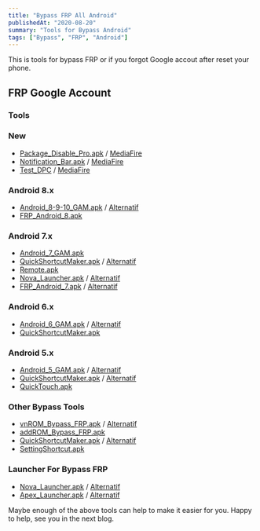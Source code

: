 ```yaml
---
title: "Bypass FRP All Android"
publishedAt: "2020-08-20"
summary: "Tools for Bypass Android"
tags: ["Bypass", "FRP", "Android"]
---
```


This is tools for bypass FRP or if you forgot Google accout after reset your phone.

## FRP Google Account

<ListBypass />

<ListOtherBypass />

### Tools

### New

- [Package_Disable_Pro.apk](https://github.com/dionannd/bypass/raw/main/Package_Disabler_Pro.apk) / [MediaFire](https://www.mediafire.com/file/q8h7pby98i9dq0l/Package_Disabler_Pro.apk/file)
- [Notification_Bar.apk](https://github.com/dionannd/bypass/raw/main/Notification_Bar.apk) / [MediaFire](https://www.mediafire.com/file/p6gx11tmz6ak9v6/Notification_Bar.apk/file)
- [Test_DPC](https://github.com/dionannd/bypass/raw/main/Test_DPC.apk) / [MediaFire](https://www.mediafire.com/file/gg8nt1ot5e3f7cr/Test_DPC.apk/file)

### Android 8.x

- [Android_8-9-10_GAM.apk](http://www.mediafire.com/file/9kfa9rl3y5heq7j/Google_Account_Manager_Android8.apk/file) / [Alternatif](https://github.com/dionannd/bypass/raw/main/Android_8-9-10_GAM.apk)
- [FRP_Android_8.apk](http://www.mediafire.com/file/mp7drb4y3h4xzwy/Bypass_FRP_Android8.apk/file)

### Android 7.x

- [Android_7_GAM.apk](http://www.mediafire.com/file/1132puh52bd7mej/Google.Account.Version-7.1.2.25-Nougat.apk/file)
- [QuickShortcutMaker.apk](http://www.mediafire.com/file/mq3lkdl3ocxftlf/QuickShortcutMaker.apk/file) / [Alternatif](https://github.com/dionannd/bypass/raw/main/QuickShortcutMaker.apk)
- [Remote.apk](http://www.mediafire.com/file/ech90kbrxsnlt81/Google_account_signin_remote.apk/file)
- [Nova_Launcher.apk](http://www.mediafire.com/file/9m7w7in4l1b1bgc/Nova-Launcher-Prime.apk/file) / [Alternatif](https://github.com/dionannd/bypass/raw/main/Nova_Launcher.apk)
- [FRP_Android_7.apk](http://www.mediafire.com/file/gka2nhfk25knaqt/FRP_Android_7.apk/file) / [Alternatif](https://github.com/dionannd/bypass/raw/main/FRP_Android_7.apk)

### Android 6.x

- [Android_6_GAM.apk](http://www.mediafire.com/file/av05zhmf28otux7/Android_6_Google_Account_Manager.apk/file) / [Alternatif](https://github.com/dionannd/bypass/raw/main/Android_6_GAM.apk)
- [QuickShortcutMaker.apk](http://www.mediafire.com/file/mq3lkdl3ocxftlf/QuickShortcutMaker.apk/file)

### Android 5.x

- [Android_5_GAM.apk](http://www.mediafire.com/file/cmwj2zj77mbtppe/com.google.android.gsf.login_5.1-1743759-22.apk/file) / [Alternatif](https://github.com/dionannd/bypass/raw/main/Android_5_GAM.apk)
- [QuickShortcutMaker.apk](http://www.mediafire.com/file/mq3lkdl3ocxftlf/QuickShortcutMaker.apk/file) / [Alternatif](https://github.com/dionannd/bypass/raw/main/QuickShortcutMaker.apk)
- [QuickTouch.apk](http://www.mediafire.com/file/zesb2b2cz8t6jko/quicktouch-6-0-4.apk/file)

### Other Bypass Tools

- [vnROM_Bypass_FRP.apk](http://www.mediafire.com/file/dx24sah8md11chy/FRP_vnROM.apk/file) / [Alternatif](https://github.com/dionannd/bypass/raw/main/FRP_vnROM.apk)
- [addROM_Bypass_FRP.apk](https://github.com/dionannd/bypass/raw/main/FRP_addROM.apk)
- [QuickShortcutMaker.apk](http://www.mediafire.com/file/mq3lkdl3ocxftlf/QuickShortcutMaker.apk/file) / [Alternatif](https://github.com/dionannd/bypass/raw/main/QuickShortcutMaker.apk)
- [SettingShortcut.apk](http://www.mediafire.com/file/b7yeikvss2rgnph/Settings_Shortcut.apk/file)

### Launcher For Bypass FRP

- [Nova_Launcher.apk](http://www.mediafire.com/file/9m7w7in4l1b1bgc/Nova-Launcher-Prime.apk/file) / [Alternatif](https://github.com/dionannd/bypass/raw/main/Nova_Launcher.apk)
- [Apex_Launcher.apk](http://www.mediafire.com/file/xugjze69defw1d7/Apex_Launcher.apk/file) / [Alternatif](https://github.com/dionannd/bypass/raw/main/Apex_Launcher.apk)

Maybe enough of the above tools can help to make it easier for you.
Happy to help, see you in the next blog.
